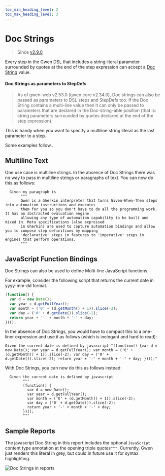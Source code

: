 ```yaml
--- 
toc_min_heading_level: 2
toc_max_heading_level: 3
---
```



# Doc Strings

> Since [v2.9.0](https://github.com/gwen-interpreter/gwen-web/releases/tag/v2.0.0)

Every step in the Gwen DSL that includes a string literal parameter surrounded by quotes at the end of the step expression can accept a [Doc String](https://docs.cucumber.io/gherkin/reference/#doc-strings) value.

#### Doc Strings as parameters to StepDefs

> As of gwen-web v2.53.0 (gwen core v2.34.0), Doc strings can also be passed as parameters to DSL steps and StepDefs too. If the Doc String contains a multi-line value then it can only be passed to parameters that are declared in the Doc-string-able position (that is: string parameters surrounded by quotes declared at the end of the step expression).

This is handy when you want to specify a multiline string literal as the last parameter to a step.

Some examples follow..

## Multiline Text

One use case is multiline strings. In the absence of Doc Strings there was no way to pass in multiline strings or paragraphs of text. You can now do this as follows:

```gherkin
  Given my paragraph is
       """
       Gwen is a Gherkin interpreter that turns Given-When-Then steps into automation instructions and executes
       them for you so you don't have to do all the programming work. It has an abstracted evaluation engine
       allowing any type of automation capability to be built and mixed in. Meta specifications (also expressed
       in Gherkin) are used to capture automation bindings and allow you to compose step definitions by mapping
       'declarative' steps in features to 'imperative' steps in engines that perform operations.
       """
```

## JavaScript Function Bindings

Doc Strings can also be used to define Multi-line JavaScript functions.

For example, consider the following script that returns the current date in yyyy-mm-dd format.

```javascript
(function() {
  var d = new Date();
  var year = d.getFullYear();
  var month = ('0' + (d.getMonth() + 1)).slice(-2);
  var day = ('0' + d.getDate()).slice(-2);
  return year + '-' + month + '-' + day;
})();
```

In the absence of Doc Strings, you would have to compact this to a one-liner expression and use it as follows (which is inelegant and hard to read):
```
Given the current date is defined by javascript "(function() {var d = new Date(); var year = d.getFullYear(); var month = ('0' + (d.getMonth() + 1)).slice(-2); var day = ('0' + d.getDate()).slice(-2); return year + '-' + month + '-' + day; })();"
```

With Doc Strings, you can now do this as follows instead:

```gherkin
  Given the current date is defined by javascript
        """
        (function() {
          var d = new Date();
          var year = d.getFullYear();
          var month = ('0' + (d.getMonth() + 1)).slice(-2);
          var day = ('0' + d.getDate()).slice(-2);
          return year + '-' + month + '-' + day;
        })();
        """
```

## Sample Reports

The javascript Doc String in this report includes the optional `JavaScript` content type annotation at the opening triple quotes`"""`. Currently, Gwen just renders this literal in grey, but could in future use it for syntax highlighting.

![Doc Strings in reports](/img/advanced/doc-strings-in-reports.png)

